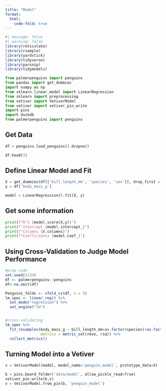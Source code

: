 ```yaml
---
title: "Model"
format:
  html:
    code-fold: true
---
```


```r
#| message: false 
#| warning: false
library(reticulate)
library(rsample)
library(yardstick)
library(tidyverse)
library(parsnip)
library(tidymodels)
```

```python
from palmerpenguins import penguins
from pandas import get_dummies
import numpy as np
from sklearn.linear_model import LinearRegression
from sklearn import preprocessing
from vetiver import VetiverModel
from vetiver import vetiver_pin_write
import pins
import duckdb
from palmerpenguins import penguins
```

## Get Data

```python
df = penguins.load_penguins().dropna()

df.head(3)
```

## Define Linear Model and Fit

```python
X = get_dummies(df[['bill_length_mm', 'species', 'sex']], drop_first = True)
y = df['body_mass_g']

model = LinearRegression().fit(X, y)
```

## Get some information

```python
print(f"R^2 {model.score(X,y)}")
print(f"Intercept {model.intercept_}")
print(f"Columns {X.columns}")
print(f"Coefficients {model.coef_}")
```

## Using Cross-Validation to Judge Model Performance

```r
#prep code
set.seed(1234)
df <- palmerpenguins::penguins
df<-na.omit(df)

Penguins_folds <- vfold_cv(df, v = 5)
lm_spec <- linear_reg() %>%   
  set_mode("regression") %>%   
  set_engine("lm")


#cross-validating
lm_spec %>%   
  fit_resamples(body_mass_g ~ bill_length_mm+as.factor(species)+as.factor(sex), resamples = Penguins_folds, 
                metrics = metric_set(rmse, rsq)) %>%   
  collect_metrics()
```

## **Turning Model into a Vetiver**

```python
v = VetiverModel(model, model_name='penguin_model', prototype_data=X)
```

```python
b = pins.board_folder('data/model', allow_pickle_read=True)
vetiver_pin_write(b,v)
v = VetiverModel.from_pin(b, 'penguin_model')
```

````{=html}
<!--
```python
# con = duckdb.connect('my-db.duckdb')
# df = penguins.load_penguins()
# con.execute('CREATE TABLE penguins AS SELECT * FROM df')
```

```python
#con.close()
```
-->
````
